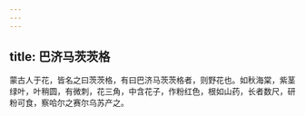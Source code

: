 ```yaml
---
---
---
```

title: 巴济马茨茨格
---



蒙古人于花，皆名之曰茨茨格，有曰巴济马茨茨格者，则野花也。如秋海棠，紫茎绿叶，叶稍圆，有微刺，花三角，中含花子，作粉红色，根如山药，长者数尺，研粉可食，察哈尔之赛尔乌苏产之。